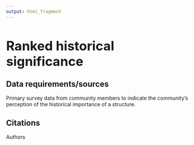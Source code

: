 ```yaml
---
output: html_fragment
---
```

<style type="text/css">
  h1{
  font-size: 2.5em;
}
</style>

# Ranked historical significance

## Data requirements/sources
Primary survey data from community members to indicate the community's perception of the historical importance of a structure. 

## Citations
Authors